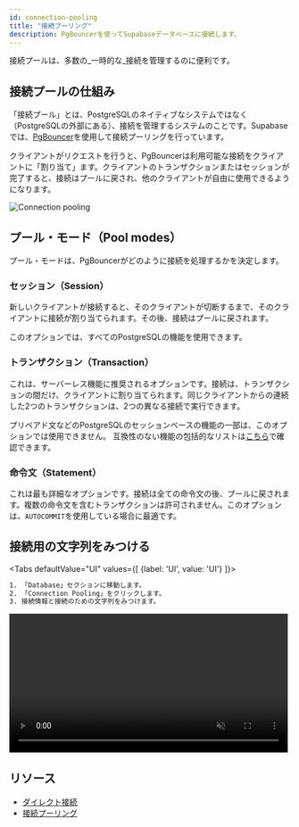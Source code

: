 ```yaml
---
id: connection-pooling
title: "接続プーリング"
description: PgBouncerを使ってSupabaseデータベースに接続します。
---
```


接続プールは、多数の_一時的な_接続を管理するのに便利です。

## 接続プールの仕組み

「接続プール」とは、PostgreSQLのネイティブなシステムではなく（PostgreSQLの外部にある）、接続を管理するシステムのことです。Supabaseでは、[PgBouncer](https://www.pgbouncer.org/)を使用して接続プーリングを行っています。

クライアントがリクエストを行うと、PgBouncerは利用可能な接続をクライアントに「割り当て」ます。クライアントのトランザクションまたはセッションが完了すると、接続はプールに戻され、他のクライアントが自由に使用できるようになります。


![Connection pooling](/img/guides/connection-pool.png)


## プール・モード（Pool modes）

プール・モードは、PgBouncerがどのように接続を処理するかを決定します。

### セッション（Session）

新しいクライアントが接続すると、そのクライアントが切断するまで、そのクライアントに接続が割り当てられます。その後、接続はプールに戻されます。

このオプションでは、すべてのPostgreSQLの機能を使用できます。

### トランザクション（Transaction）

これは、サーバーレス機能に推奨されるオプションです。接続は、トランザクションの間だけ、クライアントに割り当てられます。同じクライアントからの連続した2つのトランザクションは、2つの異なる接続で実行できます。

プリペアド文などのPostgreSQLのセッションベースの機能の一部は、このオプションでは使用できません。
互換性のない機能の包括的なリストは[こちら](https://www.pgbouncer.org/features.html)で確認できます。

### 命令文（Statement）

これは最も詳細なオプションです。接続は全ての命令文の後、プールに戻されます。複数の命令文を含むトランザクションは許可されません。このオプションは、`AUTOCOMMIT`を使用している場合に最適です。

## 接続用の文字列をみつける

<Tabs
defaultValue="UI"
values={[
  {label: 'UI', value: 'UI'}
]}>
<TabItem value="UI">

```sh
1. 「Database」セクションに移動します。
2. 「Connection Pooling」をクリックします。
3. 接続情報と接続のための文字列をみつけます。
```

<video width="99%" muted playsInline controls="true">
  <source src="/docs/videos/pgbouncer-connection.mp4" type="video/mp4" muted playsInline />
</video>

</TabItem>
</Tabs>



## リソース

- [ダイレクト接続](/docs/guides/database/connecting/direct-connections)
- [接続プーリング](/docs/guides/database/connecting/connection-pooling)

